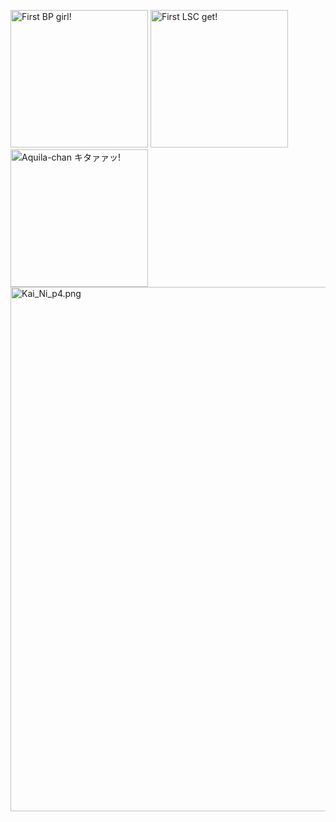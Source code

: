 [[File:-Killamri- 2016-10-13 23-32-13 20.jpg|thumb|220x220px|First BP girl!]]
[[File:-Killamri- 2016-10-05 16-59-39 46.jpg|thumb|220x220px|First LSC get!]]
[[File:AquilaGet.jpg|thumb|220px|right|Aquila-chan キタァァッ!]]
[[File:Kai Ni p4.png|thumb|839x839px]]